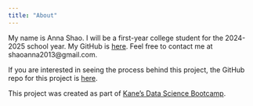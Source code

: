 ```yaml
---
title: "About"
---
```


My name is Anna Shao. I will be a first-year college student for the 2024-2025 school year. My GitHub is [here](https://github.com/annashao12). Feel free to contact me at shaoanna2013\@gmail.com.

If you are interested in seeing the process behind this project, the GitHub repo for this project is [here](https://github.com/annashao12/cps-schools).

This project was created as part of [Kane's Data Science Bootcamp](https://bootcamp.davidkane.info/).
